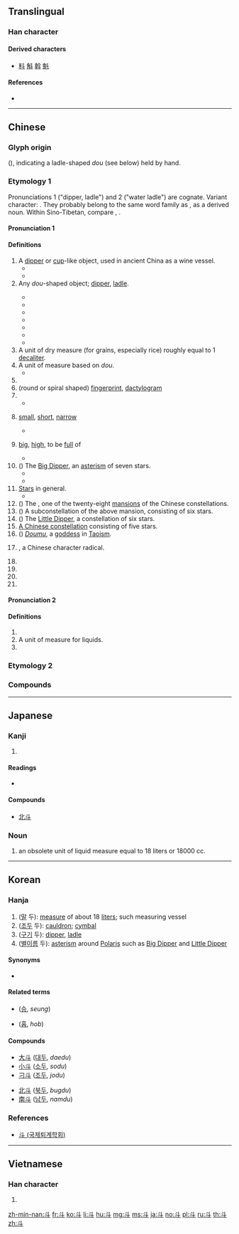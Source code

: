{{also|鬥|头}}
==Translingual==
{{stroke order|type=animate}}

===Han character===
{{Han char|rn=68|rad=斗|as=00|sn=4|four=34000|canj=YJ}}

====Derived characters====
* [[料]] [[斛]] [[斡]] [[魁]]

====References====
* {{Han ref|kx=0477.240|dkj=13489|dj=0835.270|hdz=32252.010|uh=6597|ud=26007|bh=A4E6|bd=42214}}

----

==Chinese==

===Glyph origin===
{{Han etyl}}
{{liushu|p}} (''{{w|Shuowen}}''), indicating a ladle-shaped ''dou'' (see below) held by hand.

===Etymology 1===
{{zh-forms|alt=𤣫,𠦁,𣁬}}
Pronunciations 1 ("dipper, ladle") and 2 ("water ladle") are cognate. Variant character: {{zh-l|枓|ladle}}. They probably belong to the same word family as {{zh-l|注|to pour}}, as a derived noun. Within Sino-Tibetan, compare {{cog|bo|ཆུ||water}}, {{m|bo|འཆུ་བ||to scoop up, to ladle water}}.

====Pronunciation 1====
{{zh-pron
|m=dǒu
|c=dau2
|h=pfs=téu
|mn=táu/tó͘
|mn_note=táu - vernacular, tó͘ - literary
|w=2teu
|mc=y
|oc=1,1
|cat=n,a,pn
}}

====Definitions====
{{zh-hanzi}}

# A [[dipper]] or [[cup]]-like object, used in ancient China as a wine vessel.
#* {{zh-x|斗量|to measure with ''dou''; numerous}}
#* {{zh-x|斗筲|''dou'' and ''xiao''; humble; insignificant}}
# Any ''dou''-shaped object; [[dipper]], [[ladle]].
#: {{zh-x|漏斗|funnel}}
#: {{zh-x|熨斗|flatiron}}
#* {{zh-x|煙斗|tobacco pipe}}
#* {{zh-x|風斗|wind scoop}}
#* {{zh-x|水斗|water ladle}}
#* {{zh-x|墨斗|carpenter's ink marker}}
#* {{zh-x|抽斗|drawer}}
#* {{zh-x|斗笠|wide-brimmed rain hat}}
#* {{zh-x|斗篷|cape, cloak}}
# A unit of dry measure (for grains, especially rice) roughly equal to 1 [[decaliter]].
# A unit of measure based on ''dou''.
#* {{zh-x|升斗|''sheng'' and ''dou''; a small amount}}
# {{zh-abbrev|刁斗|[[cauldron]], [[cymbal]]}}
# (round or spiral shaped) [[fingerprint]], [[dactylogram]]
# {{zh-alt-form|*枓|the system of [[wood]] [[bracket]]s on the top of a [[column]] supporting the [[crossbeam]]}}
#* {{zh-x|斗拱|corbel bracket}}
# {{lb|zh|figurative}} [[small]], [[short]], [[narrow]]
#* {{zh-x|斗室|small room}}
# {{lb|zh|figurative}} [[big]], [[high]], to be [[full]] of
#* {{zh-x|斗膽|venture; boldly}}
# ({{zh-l|*北斗}}) The [[Big Dipper]], an [[asterism]] of seven stars.
#* {{zh-x|星移斗轉|passage of time}}
#* {{zh-x|泰斗|the leading authority}}
# [[star|Star]]s in general.
#* {{zh-x|星斗|stars}}
# ({{zh-l|*斗宿}}) The {{w|Dipper (Chinese constellation)}}, one of the twenty-eight [[mansion]]s of the Chinese constellations.
# ({{zh-l|*南斗}}) A subconstellation of the above mansion, consisting of six stars.
# ({{zh-l|*小北斗}}) The [[Little Dipper]], a constellation of six stars.
# [[w:zh:斗 (星官)|A Chinese constellation]] consisting of five stars.
# ({{zh-l|*斗姆}}) [[w:zh:斗姆|''Doumu'']], a [[goddess]] in [[Taoism]].
# {{w|Radical 68}}, a Chinese character radical.
# {{zh-alt-form|陡|steep, cliffy}}
# {{zh-alt-form|陡|suddenly, in a sudden}}
# {{zh-alt-form|抖|to tremble, to shake off}}
# {{zh-abbrev|科斗|tadpole}}

====Pronunciation 2====
{{zh-pron
|m=zhǔ
|oc=2,n
|cat=n,a,pn
}}

====Definitions====
{{zh-hanzi}}

# {{zh-alt-form|*枓|ladle or spoon used for [[scooping]] water}}
# A unit of measure for liquids.
# {{zh-alt-form|主|master, God}}

===Etymology 2===
{{zh-see|鬥||to fight}}

===Compounds===
{{zh-der|一天星斗|久仰山斗|五斗折腰|五斗櫃|五斗米|五斗米道|五斗解酲|八斗之才|八斗子|八斗才|八斗陳思|公斗|冰斗|刁斗|北斗|北斗七星|北斗鎮|升斗|升斗之祿|升斗小民|南箕北斗|告天拜斗|大斗|大斗小秤|孔章望斗|家無斗儲|尺寸斗粟|尺布斗粟|尺板斗食|山斗|左光斗|巴斗|志沖斗牛|戽斗|才儲八斗|才當曹斗|才高八斗|打筋斗|折腰五斗|折腰升斗|抽斗|拜斗|掊斗折衡|掛斗|搬斗|摔筋斗|文章星斗|斗儲|斗六市|斗升|斗升之水|斗升之祿|斗南|斗南一人|斗城|斗大|斗子|斗室|斗室生輝|斗居|斗山|斗帳|斗店|斗府|斗拱|斗斛之祿|斗方|斗方名士|斗杓|斗杓東指|斗杓轉勢|斗柄|斗栱|斗極|斗概|斗渠|斗然|斗燈|斗牛|斗笠|斗筲|斗筲之人|斗筲之器|斗筲之徒|斗筲之才|斗筲之材|斗筲之輩|斗筲小器|斗筲役|斗筲穿窬|斗箕|斗篷|斗粟囊金|斗粟尺布|斗紋|斗絕|斗絕一隅|斗膽|斗蓬裝|斗藪|斗車|斗轉參橫|斗轉星移|斗酒|斗酒學士|斗酒百篇|斗酒隻雞|斗重山齊|斗量車載|斗門|斗頓|斗食|斗香|斗魁|斗齋|日進斗金|星斗|星移斗轉|栽觔斗|橡斗|步斗踏罡|步罡踏斗|氣克斗牛|氣吞牛斗|氣沖斗牛|氣沖牛斗|沒量斗|泰山北斗|泰斗|滴水漏斗|漏斗|漏斗器|漏斗管|火斗|無梁斗|煙斗|熅斗|熨斗|玉斗|珠斗爛班|畚斗|番張跟斗|科斗文|科斗書|秤平斗滿|移星換斗|積金至斗|穿跟斗|笆斗|筋斗|筋斗雲|筲斗|箕斗|紫微斗數|維斗|翻筋斗|翻跟斗|翻過筋斗|老斗|腮斗|膽大如斗|菸斗|菸斗絲|觔斗|觔斗雲|豐城貫斗|車斗|車載斗量|金印如斗|金斗|銅斗兒|銅斗家私|銅斗家計|錢過北斗|鐎斗|門斗|阿斗|雙柑斗酒|電熨斗|風斗|香斗|墨斗|墨斗魚}}

----

==Japanese==

===Kanji===
{{ja-kanji|grade=c|rs=斗00}}

# {{defn|lang=ja|sort=斗00}}

====Readings====
* {{ja-readings|on=[[と]] (to), [[とう]] (tō)|kun=[[とます]] (tomasu), [[ます]] (masu), [[ひしゃく]] (hishaku)}}

====Compounds====
{{top2}}
* [[北斗]]
{{bottom}}

===Noun===
{{ja-noun|と}}
# an obsolete unit of liquid measure equal to 18 liters or 18000 cc.

----

==Korean==

===Hanja===
{{ko-hanja|hangeul=두|eumhun=|rv=du|mr=tu|y=twu}}

# ([[말]] 두): [[measure]] of about 18 [[liter]]s; such measuring vessel
# ([[조두]] 두): [[cauldron]]; [[cymbal]]
# ([[구기]] 두): [[dipper]], [[ladle]]
# ([[별]][[이름]] 두): [[asterism]] around [[Polaris]] such as [[Big Dipper]] and [[Little Dipper]]

====Synonyms====
* {{sense|cauldron}} {{l|ko|刁}}

====Related terms====
* {{l|ko|升}} ([[승]], ''seung'')
* {{l|ko|合}} ([[홉]], ''hob'')

====Compounds====
{{top2}}
* [[大斗]] ([[대두]], ''daedu'')
* [[小斗]] ([[소두]], ''sodu'')
* [[刁斗]] ([[조두]], ''jodu'')
{{mid2}}
* [[北斗]] ([[북두]], ''bugdu'')
* [[南斗]] ([[남두]], ''namdu'')
{{bottom}}

===References===
* [http://www.toegye.ne.kr/dic/read_dic.asp?table=board&page=1&m_no=4471&str1=2&str2=%E5%88%81 斗 (국제퇴계학회)]

----

==Vietnamese==

===Han character===
{{vi-hantu|[[đẩu]], [[đấu]], [[điếu]], [[tẩn]]|rs=斗00}}

# {{defn|lang=vi|sort=斗00}}

[[Category:CJKV radicals| ]]

[[zh-min-nan:斗]]
[[fr:斗]]
[[ko:斗]]
[[li:斗]]
[[hu:斗]]
[[mg:斗]]
[[ms:斗]]
[[ja:斗]]
[[no:斗]]
[[pl:斗]]
[[ru:斗]]
[[th:斗]]
[[zh:斗]]